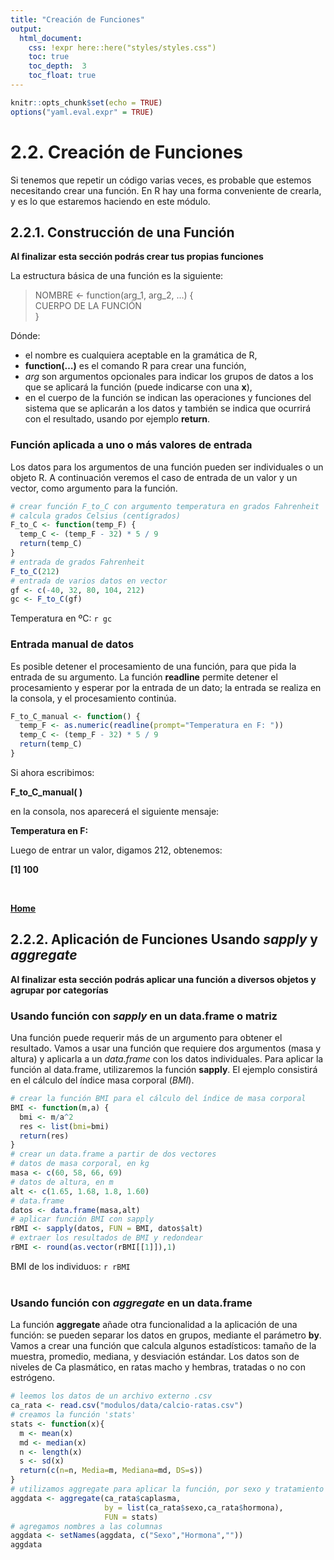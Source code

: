 ```yaml
---
title: "Creación de Funciones"
output:
  html_document:
    css: !expr here::here("styles/styles.css")
    toc: true
    toc_depth:  3
    toc_float: true
---
```


```r
knitr::opts_chunk$set(echo = TRUE)
options("yaml.eval.expr" = TRUE)
```

# 2.2. Creación de Funciones  

Si tenemos que repetir un código varias veces, es probable que estemos necesitando crear una función.  En R hay una forma conveniente de crearla, y es lo que estaremos haciendo en este módulo.  

## 2.2.1. Construcción de una Función  
__Al finalizar esta sección podrás crear tus propias funciones__  

La estructura básica de una función es la siguiente:  

> NOMBRE <- function(arg_1, arg_2, ...) {  
   CUERPO DE LA FUNCIÓN   
}  

Dónde:  

* el nombre es cualquiera aceptable en la gramática de R,    
* __function(...)__ es el comando R para crear una función,  
* _arg_ son argumentos opcionales para indicar los grupos de datos a los que se aplicará la función (puede indicarse con una __x__),  
* en el cuerpo de la función se indican las operaciones y funciones del sistema que se aplicarán a los datos y también se indica que ocurrirá con el resultado, usando por ejemplo __return__.    

### Función aplicada a uno o más valores de entrada    

Los datos para los argumentos de una función pueden ser individuales o un objeto R.  A continuación veremos el caso de entrada de un valor y un vector, como argumento para la función.
```r
# crear función F_to_C con argumento temperatura en grados Fahrenheit
# calcula grados Celsius (centígrados)
F_to_C <- function(temp_F) {
  temp_C <- (temp_F - 32) * 5 / 9
  return(temp_C)
}
# entrada de grados Fahrenheit
F_to_C(212)
# entrada de varios datos en vector
gf <- c(-40, 32, 80, 104, 212)
gc <- F_to_C(gf)
```

Temperatura en ºC:  `r gc`  

### Entrada manual de datos  

Es posible detener el procesamiento de una función, para que pida la entrada de su argumento.  La función __readline__ permite detener el procesamiento y esperar por la entrada de un dato; la entrada se realiza en la consola, y el procesamiento continúa.
```r
F_to_C_manual <- function() {
  temp_F <- as.numeric(readline(prompt="Temperatura en F: "))
  temp_C <- (temp_F - 32) * 5 / 9
  return(temp_C)
}
```

Si ahora escribimos:  

__F_to_C_manual( )__

en la consola, nos aparecerá el siguiente mensaje:

__Temperatura en F:  __  

Luego de entrar un valor, digamos 212, obtenemos:  

__[1] 100__

\

[  __Home__](https://dsfernandez.github.io/tallerR-basico/index.html) 

## 2.2.2. Aplicación de Funciones Usando _sapply_ y _aggregate_  
__Al finalizar esta sección podrás aplicar una función a diversos objetos y agrupar por categorías__  

### Usando función con _sapply_ en un data.frame o matriz  

Una función puede requerir más de un argumento para obtener el resultado.  Vamos a usar una función que requiere dos argumentos (masa y altura) y aplicarla a un _data.frame_ con los datos individuales.  Para aplicar la función al data.frame, utilizaremos la función __sapply__.  El ejemplo consistirá en el cálculo del índice masa corporal (_BMI_).
```r
# crear la función BMI para el cálculo del índice de masa corporal
BMI <- function(m,a) {
  bmi <- m/a^2
  res <- list(bmi=bmi)
  return(res)
}
# crear un data.frame a partir de dos vectores
# datos de masa corporal, en kg
masa <- c(60, 58, 66, 69)
# datos de altura, en m
alt <- c(1.65, 1.68, 1.8, 1.60)
# data.frame
datos <- data.frame(masa,alt)
# aplicar función BMI con sapply
rBMI <- sapply(datos, FUN = BMI, datos$alt)
# extraer los resultados de BMI y redondear
rBMI <- round(as.vector(rBMI[[1]]),1)
```

BMI de los individuos:  `r rBMI`  
\  

### Usando función con _aggregate_ en un data.frame   

La función __aggregate__ añade otra funcionalidad a la aplicación de una función: se pueden separar los datos en grupos, mediante el parámetro __by__.  Vamos a crear una función que calcula algunos estadísticos: tamaño de la muestra, promedio, mediana, y desviación estándar.  Los datos son de niveles de Ca plasmático, en ratas macho y hembras, tratadas o no con estrógeno.  
```r
# leemos los datos de un archivo externo .csv
ca_rata <- read.csv("modulos/data/calcio-ratas.csv")
# creamos la función 'stats'
stats <- function(x){
  m <- mean(x)
  md <- median(x)
  n <- length(x)
  s <- sd(x)
  return(c(n=n, Media=m, Mediana=md, DS=s))
}
# utilizamos aggregate para aplicar la función, por sexo y tratamiento
aggdata <- aggregate(ca_rata$caplasma, 
                     by = list(ca_rata$sexo,ca_rata$hormona),
                     FUN = stats)
# agregamos nombres a las columnas
aggdata <- setNames(aggdata, c("Sexo","Hormona",""))
aggdata
```




